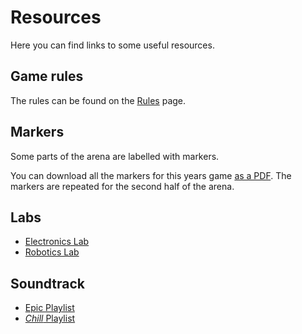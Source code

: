 # Resources

Here you can find links to some useful resources.

## Game rules

The rules can be found on the [Rules](/rules) page.

## Markers

Some parts of the arena are labelled with markers.

You can download all the markers for this years game [as a PDF](../../docs/assets/resources/tin-can-rally-markers.pdf).
The markers are repeated for the second half of the arena.

## Labs

-   [Electronics Lab](https://drive.google.com/file/d/1pIafhDtG5cz1nZ2WDHvsBJ-Ut5q9r7cg/view)
-   [Robotics Lab](https://drive.google.com/file/d/1MvBHkaMBit6pnDYFkmFFnwo_aa-3dlq1/view)

## Soundtrack

-   [Epic Playlist](https://open.spotify.com/playlist/4ddfuLJGBW3ZlO8cqV8SKr)
-   [_Chill_ Playlist](https://open.spotify.com/playlist/5zW9nMrPhv7c6F0Nh1i0UK)


